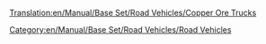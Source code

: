 [[Translation:en/Manual/Base Set/Road Vehicles/Copper Ore Trucks]]

{{en/RoadVehicle|name     = MPS Copper Ore Truck
  |img      = en/Archive/Old 32bpp/MPS Copper Ore Truck.png
  |price    = £4,961 ($9,922) 
  |speed    = 30 mph (48 km/h)
  |annual   = £421 ($842)
  |designed = 1935
  |life     = 15
  |capacity = 22 tonnes of copper ore
}}
{{en/RoadVehicle|name     = Uhl Copper Ore Truck
  |img      = en/Archive/Old 32bpp/Uhl Copper Ore Truck.png
  |price    = £5,740 ($11,480)
  |speed    = 55 mph (88 km/h)
  |annual   = £787 ($1,574)
  |designed = 1977
  |life     = 15
  |capacity = 25 tonnes of copper ore
}}
{{en/RoadVehicle|name     = Goss Copper Ore Truck
  |img      = en/Archive/Old 32bpp/Goss Copper Ore Truck.png
  |price    = £6,150 ($12,300) 
  |speed    = 70 mph (112 km/h)
  |annual   = £1,125 ($2,250)
  |designed = 2011
  |life     = 15
  |capacity = 27 tonnes of copper ore
}}

[[Category:en/Manual/Base Set/Road Vehicles/Road Vehicles]]